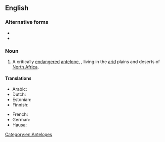 ==English==

===Alternative forms===
* {{l|en|scimitar-horned oryx}}
* {{l|en|scimitar oryx}}

===Noun===
{{en-noun|scimitar horned oryx|scimitar horned oryxes}}

# A critically [[endangered]] [[antelope]], {{taxlink|Oryx dammah|species|noshow=1}}, living in the [[arid]] plains and deserts of [[North Africa]].

====Translations====
{{trans-top|''Oryx dammah''}}
* Arabic: {{t-needed|ar}}
* Dutch: {{t|nl|sabelantilope|m}}
* Estonian: {{t|et|mõõksarv-orüks}}
* Finnish: {{t|fi|sapelibeisa}}
{{trans-mid}}
* French: {{t+|fr|oryx algazelle|m}}
* German: {{t|de|Säbelantilope|f}}
* Hausa: {{t|ha|mariri}}
{{trans-bottom}}

[[Category:en:Antelopes]]